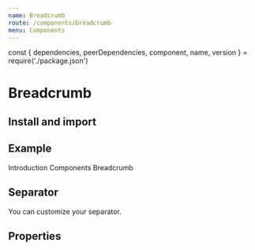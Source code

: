 ```yaml
---
name: Breadcrumb
route: /components/breadcrumb
menu: Components
---
```


const { dependencies, peerDependencies, component, name, version } = require('./package.json')

# Breadcrumb

<TagVersion version={version} name={name} />

## Install and import

<Usage component={component} name={name} peerDependencies={peerDependencies} />

## Example

<Playground>
  <Breadcrumb>
    <Breadcrumb.Item href="/">Introduction</Breadcrumb.Item>
    <Breadcrumb.Item href="/">Components</Breadcrumb.Item>
    <Breadcrumb.Item>Breadcrumb</Breadcrumb.Item>
  </Breadcrumb>
</Playground>

## Separator

You can customize your separator.

## Properties

<Props of={Breadcrumb} />
